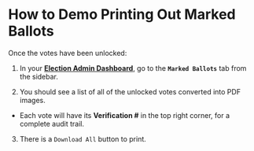 

# How to Demo Printing Out Marked Ballots

Once the votes have been unlocked:

1. In your [**Election Admin Dashboard**](https://login.siv.org), go to the **`Marked Ballots`** tab from the sidebar.

2. You should see a list of all of the unlocked votes converted into PDF images.

- Each vote will have its **Verification #** in the top right corner, for a complete audit trail.

3. There is a `Download All` button to print.
